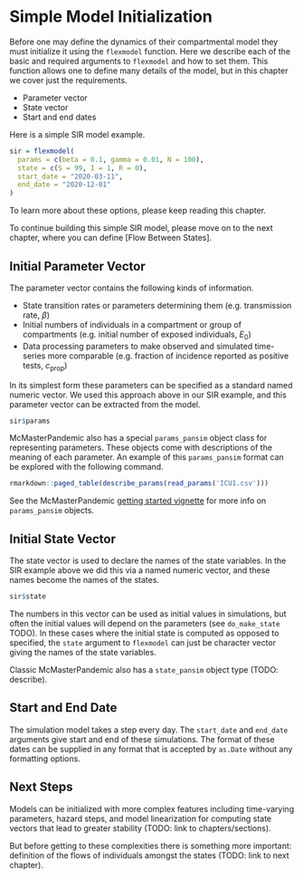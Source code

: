 # Simple Model Initialization

Before one may define the dynamics of their compartmental model they must initialize it using the `flexmodel` function. Here we describe each of the basic and required arguments to `flexmodel` and how to set them. This function allows one to define many details of the model, but in this chapter we cover just the requirements.

* Parameter vector
* State vector
* Start and end dates

Here is a simple SIR model example.

```r
sir = flexmodel(
  params = c(beta = 0.1, gamma = 0.01, N = 100),
  state = c(S = 99, I = 1, R = 0),
  start_date = "2020-03-11",
  end_date = "2020-12-01"
)
```

::: {.infobox .caution data-latex="{caution}"}
To learn more about these options, please keep reading this chapter.

To continue building this simple SIR model, please move on to the next chapter, where you can define [Flow Between States].
:::

## Initial Parameter Vector

The parameter vector contains the following kinds of information.

* State transition rates or parameters determining them (e.g. transmission rate, $\beta$)
* Initial numbers of individuals in a compartment or group of compartments (e.g. initial number of exposed individuals, $E_0$)
* Data processing parameters to make observed and simulated time-series more comparable (e.g. fraction of incidence reported as positive tests, $c_\text{prop}$)

In its simplest form these parameters can be specified as a standard named numeric vector. We used this approach above in our SIR example, and this parameter vector can be extracted from the model.

```r
sir$params
```

McMasterPandemic also has a special `params_pansim` object class for representing parameters. These objects come with descriptions of the meaning of each parameter. An example of this `params_pansim` format can be explored with the following command.

```r
rmarkdown::paged_table(describe_params(read_params('ICU1.csv')))
```

See the McMasterPandemic [getting started vignette](https://mac-theobio.github.io/McMasterPandemic/articles/getting_started.html) for more info on `params_pansim` objects.

## Initial State Vector

The state vector is used to declare the names of the state variables. In the SIR example above we did this via a named numeric vector, and these names become the names of the states.

```r
sir$state
```

The numbers in this vector can be used as initial values in simulations, but often the initial values will depend on the parameters (see `do_make_state` TODO). In these cases where the initial state is computed as opposed to specified, the `state` argument to `flexmodel` can just be character vector giving the names of the state variables.

Classic McMasterPandemic also has a `state_pansim` object type (TODO: describe).

## Start and End Date

The simulation model takes a step every day. The `start_date` and `end_date` arguments give start and end of these simulations. The format of these dates can be supplied in any format that is accepted by `as.Date` without any formatting options.

## Next Steps

Models can be initialized with more complex features including time-varying parameters, hazard steps, and model linearization for computing state vectors that lead to greater stability (TODO: link to chapters/sections).

But before getting to these complexities there is something more important: definition of the flows of individuals amongst the states (TODO: link to next chapter).
